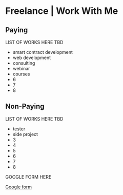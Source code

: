 
# Freelance | Work With Me

## Paying

LIST OF WORKS HERE
TBD

<ul>
  <li>smart contract development</li>
  <li>web development</li>
  <li>consulting</li>
  <li>webinar</li>
  <li>courses</li>
  <li>6</li>
  <li>7</li>
  <li>8</li>
</ul>

## Non-Paying

LIST OF WORKS HERE
TBD

<ul>
  <li>tester</li>
  <li>side project</li>
  <li>3</li>
  <li>4</li>
  <li>5</li>
  <li>6</li>
  <li>7</li>
  <li>8</li>
</ul>

GOOGLE FORM HERE

<a href={GOOGLE_FORM_URL} target="_blank" rel="noopener noreferrer">
  Google form
</a>
